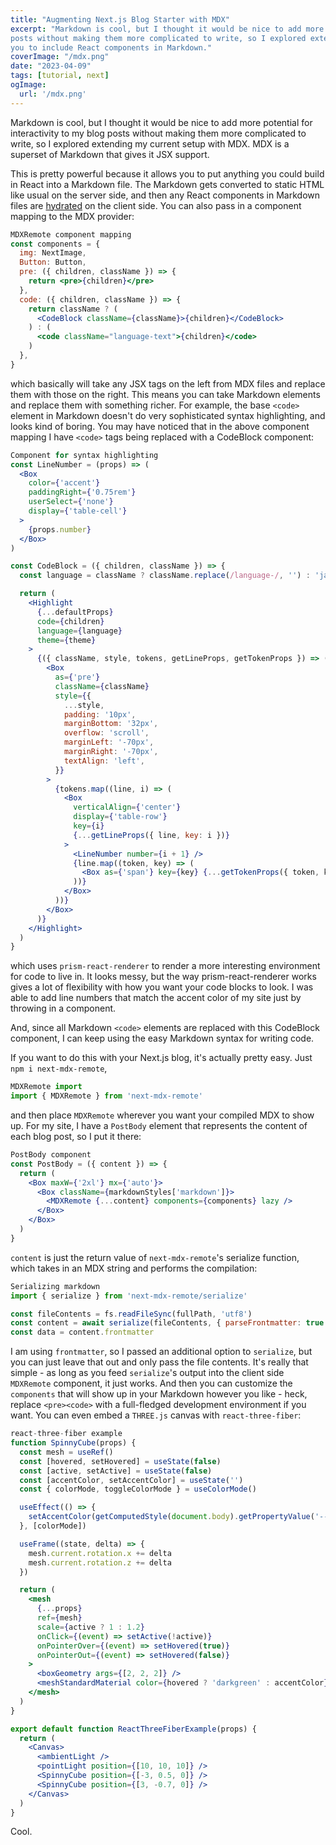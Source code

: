 ```yaml
---
title: "Augmenting Next.js Blog Starter with MDX"
excerpt: "Markdown is cool, but I thought it would be nice to add more potential for interactivity to my blog
posts without making them more complicated to write, so I explored extending my current setup with MDX, which allows
you to include React components in Markdown."
coverImage: "/mdx.png"
date: "2023-04-09"
tags: [tutorial, next]
ogImage:
  url: '/mdx.png'
---
```


Markdown is cool, but I thought it would be nice to add more potential for interactivity to my blog
posts without making them more complicated to write, so I explored extending my current setup with MDX.
MDX is a superset of Markdown that gives it JSX support.

This is pretty powerful because it allows you to put anything you could build in React into a Markdown file.
The Markdown gets converted to static HTML like usual on the server side, and then any React components in
Markdown files are [hydrated](https://www.gatsbyjs.com/docs/conceptual/react-hydration/) on the client side.
You can also pass in a component mapping to the MDX provider:

```jsx
MDXRemote component mapping
const components = {
  img: NextImage,
  Button: Button,
  pre: ({ children, className }) => {
    return <pre>{children}</pre>
  },
  code: ({ children, className }) => {
    return className ? (
      <CodeBlock className={className}>{children}</CodeBlock>
    ) : (
      <code className="language-text">{children}</code>
    )
  },
}
```

which basically will take any JSX tags on the left from MDX files and replace them with those on the right.
This means you can take Markdown elements and replace them with something richer.
For example, the base `<code>` element in Markdown doesn't do very sophisticated syntax highlighting, and
looks kind of boring. You may have noticed that in the above component mapping I have `<code>` tags being
replaced with a CodeBlock component:

```jsx
Component for syntax highlighting
const LineNumber = (props) => (
  <Box
    color={'accent'}
    paddingRight={'0.75rem'}
    userSelect={'none'}
    display={'table-cell'}
  >
    {props.number}
  </Box>
)

const CodeBlock = ({ children, className }) => {
  const language = className ? className.replace(/language-/, '') : 'javascript'

  return (
    <Highlight
      {...defaultProps}
      code={children}
      language={language}
      theme={theme}
    >
      {({ className, style, tokens, getLineProps, getTokenProps }) => (
        <Box
          as={'pre'}
          className={className}
          style={{
            ...style,
            padding: '10px',
            marginBottom: '32px',
            overflow: 'scroll',
            marginLeft: '-70px',
            marginRight: '-70px',
            textAlign: 'left',
          }}
        >
          {tokens.map((line, i) => (
            <Box
              verticalAlign={'center'}
              display={'table-row'}
              key={i}
              {...getLineProps({ line, key: i })}
            >
              <LineNumber number={i + 1} />
              {line.map((token, key) => (
                <Box as={'span'} key={key} {...getTokenProps({ token, key })} />
              ))}
            </Box>
          ))}
        </Box>
      )}
    </Highlight>
  )
}
```

which uses `prism-react-renderer` to render a more interesting environment for code to live in.
It looks messy, but the way prism-react-renderer works gives a lot of flexibility with how you
want your code blocks to look. I was able to add line numbers that match the accent color of my
site just by throwing in a component.

And, since all Markdown `<code>` elements are replaced with this CodeBlock component, I can keep
using the easy Markdown syntax for writing code.

If you want to do this with your Next.js blog, it's actually pretty easy. Just `npm i next-mdx-remote`,

```jsx
MDXRemote import
import { MDXRemote } from 'next-mdx-remote'
```

and then place `MDXRemote` wherever you want your compiled MDX to show up. For my site, I have a `PostBody`
element that represents the content of each blog post, so I put it there:

```jsx
PostBody component
const PostBody = ({ content }) => {
  return (
    <Box maxW={'2xl'} mx={'auto'}>
      <Box className={markdownStyles['markdown']}>
        <MDXRemote {...content} components={components} lazy />
      </Box>
    </Box>
  )
}
```

`content` is just the return value of `next-mdx-remote`'s serialize function, which takes in an MDX
string and performs the compilation:

```jsx
Serializing markdown
import { serialize } from 'next-mdx-remote/serialize'

const fileContents = fs.readFileSync(fullPath, 'utf8')
const content = await serialize(fileContents, { parseFrontmatter: true })
const data = content.frontmatter
```

I am using `frontmatter`, so I passed an additional option to `serialize`, but you can just leave that out
and only pass the file contents. It's really that simple - as long as you feed `serialize`'s output into
the client side `MDXRemote` component, it just works. And then you can customize the `components` that will
show up in your Markdown however you like - heck, replace `<pre><code>` with a full-fledged development
environment if you want. You can even embed a `THREE.js` canvas with `react-three-fiber`:

```jsx
react-three-fiber example
function SpinnyCube(props) {
  const mesh = useRef()
  const [hovered, setHovered] = useState(false)
  const [active, setActive] = useState(false)
  const [accentColor, setAccentColor] = useState('')
  const { colorMode, toggleColorMode } = useColorMode()

  useEffect(() => {
    setAccentColor(getComputedStyle(document.body).getPropertyValue('--accent'))
  }, [colorMode])

  useFrame((state, delta) => {
    mesh.current.rotation.x += delta
    mesh.current.rotation.z += delta
  })

  return (
    <mesh
      {...props}
      ref={mesh}
      scale={active ? 1 : 1.2}
      onClick={(event) => setActive(!active)}
      onPointerOver={(event) => setHovered(true)}
      onPointerOut={(event) => setHovered(false)}
    >
      <boxGeometry args={[2, 2, 2]} />
      <meshStandardMaterial color={hovered ? 'darkgreen' : accentColor} />
    </mesh>
  )
}

export default function ReactThreeFiberExample(props) {
  return (
    <Canvas>
      <ambientLight />
      <pointLight position={[10, 10, 10]} />
      <SpinnyCube position={[-3, 0.5, 0]} />
      <SpinnyCube position={[3, -0.7, 0]} />
    </Canvas>
  )
}
```

Cool.
